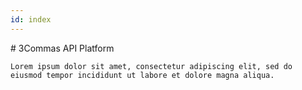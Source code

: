 ```yaml
---
id: index
---
```



<HomePageContainer>
    # 3Commas API Platform

    Lorem ipsum dolor sit amet, consectetur adipiscing elit, sed do eiusmod tempor incididunt ut labore et dolore magna aliqua.

  <HomePageWrapper />
</HomePageContainer>
